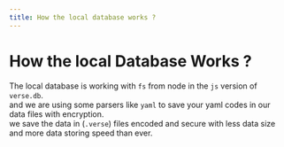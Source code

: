 ```yaml
---
title: How the local database works ?
---
```

# How the local Database Works ?
The local database is working with `fs` from node in the `js` version of `verse.db`. <br/>
and we are using some parsers like `yaml` to save your yaml  codes in our data files with encryption. <br/>
we save the data in (`.verse`) files encoded and secure with less data size and more data storing speed than ever. <br/>

